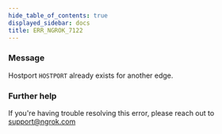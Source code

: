```yaml
---
hide_table_of_contents: true
displayed_sidebar: docs
title: ERR_NGROK_7122
---
```


### Message

Hostport `HOSTPORT` already exists for another edge.

### Further help

If you're having trouble resolving this error, please reach out to [support@ngrok.com](mailto:support@ngrok.com?subject=Help%20with%20ERR_NGROK_7122)
